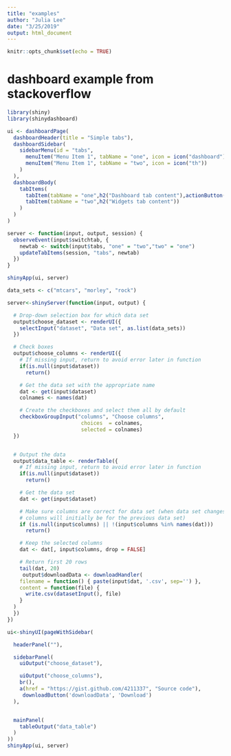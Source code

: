 ```yaml
---
title: "examples"
author: "Julia Lee"
date: "3/25/2019"
output: html_document
---
```


```r
knitr::opts_chunk$set(echo = TRUE)
```

# dashboard example from stackoverflow 
```r
library(shiny)
library(shinydashboard)

ui <- dashboardPage(
  dashboardHeader(title = "Simple tabs"),
  dashboardSidebar(
    sidebarMenu(id = "tabs",
      menuItem("Menu Item 1", tabName = "one", icon = icon("dashboard")),
      menuItem("Menu Item 1", tabName = "two", icon = icon("th"))
    )
  ),
  dashboardBody(
    tabItems(
      tabItem(tabName = "one",h2("Dashboard tab content"),actionButton('switchtab', 'Switch tab')),
      tabItem(tabName = "two",h2("Widgets tab content"))
    )
  )
)

server <- function(input, output, session) {
  observeEvent(input$switchtab, {
    newtab <- switch(input$tabs, "one" = "two","two" = "one")
    updateTabItems(session, "tabs", newtab)
  })
}

shinyApp(ui, server)

```



```r

data_sets <- c("mtcars", "morley", "rock")

server<-shinyServer(function(input, output) {

  # Drop-down selection box for which data set
  output$choose_dataset <- renderUI({
    selectInput("dataset", "Data set", as.list(data_sets))
  })

  # Check boxes
  output$choose_columns <- renderUI({
    # If missing input, return to avoid error later in function
    if(is.null(input$dataset))
      return()

    # Get the data set with the appropriate name
    dat <- get(input$dataset)
    colnames <- names(dat)

    # Create the checkboxes and select them all by default
    checkboxGroupInput("columns", "Choose columns", 
                        choices  = colnames,
                        selected = colnames)
  })


  # Output the data
  output$data_table <- renderTable({
    # If missing input, return to avoid error later in function
    if(is.null(input$dataset))
      return()

    # Get the data set
    dat <- get(input$dataset)

    # Make sure columns are correct for data set (when data set changes, the
    # columns will initially be for the previous data set)
    if (is.null(input$columns) || !(input$columns %in% names(dat)))
      return()

    # Keep the selected columns
    dat <- dat[, input$columns, drop = FALSE]

    # Return first 20 rows
    tail(dat, 20)
     output$downloadData <- downloadHandler(
    filename = function() { paste(input$dat, '.csv', sep='') },
    content = function(file) {
      write.csv(datasetInput(), file)
    }
  )
  })
})
```

```r
ui<-shinyUI(pageWithSidebar(

  headerPanel(""),

  sidebarPanel(
    uiOutput("choose_dataset"),

    uiOutput("choose_columns"),
    br(),
    a(href = "https://gist.github.com/4211337", "Source code"),
     downloadButton('downloadData', 'Download')
  ),


  mainPanel(
    tableOutput("data_table")
  )
))
shinyApp(ui, server)
```
